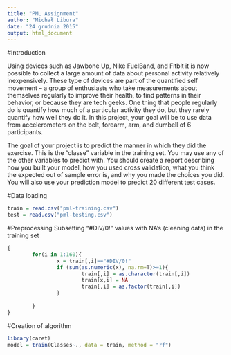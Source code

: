 ```yaml
---
title: "PML Assignment"
author: "Michał Libura"
date: "24 grudnia 2015"
output: html_document
---
```

#Introduction

Using devices such as Jawbone Up, Nike FuelBand, and Fitbit it is now possible to collect a large amount of data about personal activity relatively inexpensively. These type of devices are part of the quantified self movement – a group of enthusiasts who take measurements about themselves regularly to improve their health, to find patterns in their behavior, or because they are tech geeks. One thing that people regularly do is quantify how much of a particular activity they do, but they rarely quantify how well they do it. In this project, your goal will be to use data from accelerometers on the belt, forearm, arm, and dumbell of 6 participants. 

The goal of your project is to predict the manner in which they did the exercise. This is the "classe" variable in the training set. You may use any of the other variables to predict with. You should create a report describing how you built your model, how you used cross validation, what you think the expected out of sample error is, and why you made the choices you did. You will also use your prediction model to predict 20 different test cases. 

#Data loading
```r
train = read.csv("pml-training.csv")
test = read.csv("pml-testing.csv")
```

#Preprocessing
Subsetting "#DIV/0!" values with NA's (cleaning data) in the training set
```r
{
        for(i in 1:160){
                x = train[,i]=="#DIV/0!"
                if (sum(as.numeric(x), na.rm=T)>=1){
                        train[,i] = as.character(train[,i])
                        train[x,i] = NA
                        train[,i] = as.factor(train[,i])
                }
                
        }
}
```

#Creation of algorithm 
```r
library(caret)
model = train(Classes~., data = train, method = "rf")
```



